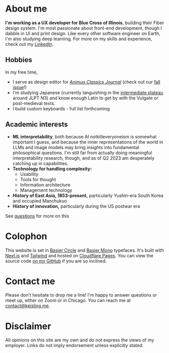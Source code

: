# About me

**I'm working as a UX developer for Blue Cross of Illinois**, building their Fiber design system. I'm most passionate about front-end development, though I dabble in UI and print design. Like every other software engineer on Earth, I'm also studying deep learning. For more on my skills and experience, check out my [LinkedIn](https://www.linkedin.com/in/jacob-keisling-b474a7174/).

## Hobbies

In my free time,

- I serve as design editor for [_Animus Classics Journal_](https://voices.uchicago.edu/animus/) (check out our [fall issue](https://www.yumpu.com/en/document/view/66328266/animus-classics-journal-vol-2-issue-1)!)
- I'm studying Japanese (currently languishing in the [intermediate plateau](https://www.reddit.com/r/languagelearning/comments/gcnryw/the_intermediate_plateau_revisited/) around JLPT N3) and know enough Latin to get by with the Vulgate or post-medieval texts.
- I build custom keyboards - full list forthcoming

## Academic interests

- **ML interpretability**, both because AI notkilleveryoneism is somewhat important I guess, and because the inner representations of the world in LLMs and image models may bring insights into fundamental philosophical questions. I'm still far from actually doing meaningful interpretability research, though, and as of Q2 2023 am desperately catching up in capabilities.
- **Technology for handling complexity:**
  - Usability
  - Tools for thought
  - Information architecture
  - Management technology
- **History of East Asia, 1853-present,** particularly Yushin-era South Korea and occupied Manchukuo
- **History of innovation,** particularly during the US postwar era

See [questions](/writing/questions) for more on this

# Colophon

This website is set in [Basier Circle](https://www.atipofoundry.com/fonts/basier) and [Basier Mono](https://www.atipofoundry.com/fonts/basier-mono) typefaces. It's built with [Next.js](https://nextjs.org/) and [Tailwind](https://tailwindcss.com/) and hosted on [Cloudflare Pages](https://pages.cloudflare.com/). You can view the source code [on my GitHub](https://github.com/EndlessReform/keisling_v4) if you are so inclined.

# Contact me

Please don't hesitate to drop me a line! I'm happy to answer questions or meet up, either on Zoom or in Chicago. You can reach me at [contact@keisling.me](mailto:contact@keisling.me).

# Disclaimer

All opinions on this site are my own and do not express the views of my employer. Links do not imply endorsement unless explicitly stated.
